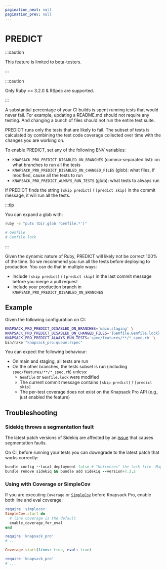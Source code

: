 ```yaml
---
pagination_next: null
pagination_prev: null
---
```



# PREDICT

:::caution

This feature is limited to beta-testers.

:::

:::caution

Only Ruby >= 3.2.0 & RSpec are supported.

:::


A substantial percentage of your CI builds is spent running tests that would never fail. For example, updating a README.md should not require any testing. And changing a bunch of files should not run the entire test suite.

PREDICT runs only the tests that are likely to fail. The subset of tests is calculated by combining the test code coverage collected over time with the changes you are working on.

To enable PREDICT, set any of the following ENV variables:

* `KNAPSACK_PRO_PREDICT_DISABLED_ON_BRANCHES` (comma-separated list): on what branches to run all the tests
* `KNAPSACK_PRO_PREDICT_DISABLED_ON_CHANGED_FILES` (glob): what files, if modified, cause all the tests to run
* `KNAPSACK_PRO_PREDICT_ALWAYS_RUN_TESTS` (glob): what tests to always run

If PREDICT finds the string `[skip predict]` / `[predict skip]` in the commit message, it will run all the tests.

:::tip

You can expand a glob with:

```bash
ruby -e "puts (Dir.glob 'Gemfile.*')"

# Gemfile
# Gemfile.lock
```

:::

Given the dynamic nature of Ruby, PREDICT will likely not be correct 100% of the time. So we recommend you run all the tests before deploying to production. You can do that in multiple ways:

* Include `[skip predict]` / `[predict skip]` in the last commit message before you merge a pull request
* Include your production branch in `KNAPSACK_PRO_PREDICT_DISABLED_ON_BRANCHES`

## **Example**

Given the following configuration on CI:

```bash
KNAPSACK_PRO_PREDICT_DISABLED_ON_BRANCHES='main,staging' \
KNAPSACK_PRO_PREDICT_DISABLED_ON_CHANGED_FILES='{Gemfile,Gemfile.lock}' \
KNAPSACK_PRO_PREDICT_ALWAYS_RUN_TESTS='spec/features/**/*_spec.rb' \
bin/rake "knapsack_pro:queue:rspec"
```

You can expect the following behaviour:

* On main and staging, all tests are run
* On the other branches, the tests subset is run (including `spec/features/**/*_spec.rb`) unless:
  * `Gemfile` or `Gemfile.lock` were modified
  * The current commit message contains `[skip predict]` / `[predict skip]`
  * The per-test coverage does not exist on the Knapsack Pro API (e.g., just enabled the feature)

## Troubleshooting

### Sidekiq throws a segmentation fault

The latest patch versions of Sidekiq are affected by an [issue](https://github.com/sidekiq/sidekiq/issues/6502) that causes segmentation faults.

On CI, before running your tests you can downgrade to the latest patch that works correctly:

```ruby
bundle config --local deployment false # "Unfreezes" the lock file. May not be necessary.
bundle remove sidekiq && bundle add sidekiq --version=7.3.2
```

### Using with Coverage or SimpleCov

If you are executing `Coverage` or [`SimpleCov`](https://github.com/simplecov-ruby/simplecov) before Knapsack Pro, enable both line and eval coverage:

<Tabs>
<TabItem value="simplecov" label="SimpleCov">

```ruby
require 'simplecov'
SimpleCov.start do
  # line coverage is the default
  enable_coverage_for_eval
end

require 'knapsack_pro'
# ...
```

</TabItem>
<TabItem value="coverage" label="Coverage">

```ruby
Coverage.start(lines: true, eval: true)

require 'knapsack_pro'
# ...
```

</TabItem>
</Tabs>
